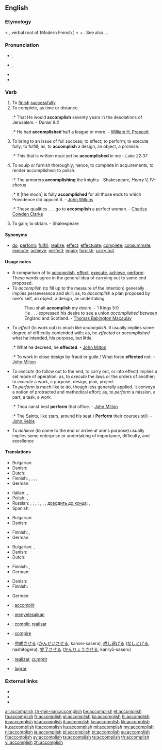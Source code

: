 ==English==
{{webster 1913}}

===Etymology===
{{etyl|ang}} {{term|acomplissen|lang=ang}} < {{etyl|fro}} {{term||acompliss-}}, verbal root of {{term|acomplir|lang=fro}} (Modern French {{term|accomplir|lang=fr}}) < {{etyl|la}} {{term|ad|lang=la}} + {{term|complere||to fill up, to complete|lang=la}}. See also {{term|complete}}, {{term|finish}}.

===Pronunciation===
* {{a|UK}} {{IPA|/əˈkəm.plɪʃ/}}, {{SAMPA|/@"k@m.plIS/}}
* {{a|US}} {{IPA|/əˈkɔm.pliʃ/}}, {{SAMPA|/@"kOm.pliS/}}
* {{audio|En-us-accomplish.ogg|Audio (US)}}
* {{hyphenation|a|ccom|plish}}

===Verb===
{{en-verb|accomplishes|accomplishing|accomplished}}

# To [[finish]] [[successful]]ly.
# To complete, as time or distance.
#:* That He would '''accomplish''' seventy years in the desolations of Jerusalem. - ''Daniel 9:2''
#:* He had '''accomplished''' half a league or more. - [[w:William H. Prescott|William H. Prescott]]
# To bring to an issue of full success; to effect; to perform; to execute fully; to fulfill; as, to '''accomplish''' a design, an object, a promise.
#:* This that is written must yet be '''accomplished''' in me - ''Luke 22:37''
# To equip or furnish thoroughly; hence, to complete in acquirements; to render accomplished; to polish.
#:* The armorers '''accomplishing''' the knights - Shakespeare, ''Henry V, IV-chorus''
#:* It [the moon] is fully '''accomplished''' for all those ends to which Providence did appoint it. - [[w:John Wilkins|John Wilkins]]
#:* These qualities . . . go to '''accomplish''' a perfect woman. - [[w:Charles Cowden Clarke|Charles Cowden Clarke]]
# {{obsolete}} To gain; to obtain. - Shakespeare

====Synonyms====
* [[do]]; [[perform]]; [[fulfill]]; [[realize]]; [[effect]]; [[effectuate]]; [[complete]]; [[consummate]]; [[execute]]; [[achieve]]; [[perfect]]; [[equip]]; [[furnish]]; [[carry out]]

====Usage notes====
* <!--A longer exposition on near synonyms from Webster 1913:--> A comparison of to [[#English|accomplish]], [[effect]], [[execute]], [[achieve]], [[perform]]: These words agree in the general idea of carrying out to some end proposed.
* To ''accomplish'' (to fill up to the measure of the intention) generally implies perseverance and skill; as, to ''accomplish'' a plan proposed by one's self, an object, a design, an undertaking
*: Thou shalt '''accomplish''' my desire. - 1 Kings 5:9
*: He . . . expressed his desire to see a union ''accomplished'' between England and Scotland. - [[w:Thomas Babington Macaulay|Thomas Babington Macaulay]]
* To ''effect'' (to work out) is much like ''accomplish''. It usually implies some degree of difficulty contended with; as, he ''effected'' or ''accomplished'' what he intended, his purpose, but little.
*:* What he decreed, he '''effected'''. - [[w:John Milton|John Milton]]
*:* To work in close design by fraud or guile / What force '''effected''' not. - [[w:John Milton|John Milton]]
* To ''execute'' (to follow out to the end, to carry out, or into effect) implies a set mode of operation; as, to ''execute'' the laws or the orders of another; to ''execute'' a work, a purpose, design, plan, project.
* To ''perform'' is much like to ''do'', though less generally applied. It conveys a notion of protracted and methodical effort; as, to ''perform'' a mission, a part, a task, a work.
*:* Thou canst best '''perform''' that office. - [[w:John Milton|John Milton]]
*:* The Saints, like stars, around his seat / '''Perform''' their courses still. - [[w:John Keble|John Keble]]
* To ''achieve'' (to come to the end or arrive at one's purpose) usually implies some enterprise or undertaking of importance, difficulty, and excellence

====Translations====
{{trans-top|to finish successfully}}
* Bulgarian: {{t|bg|осъществявам}}
* Danish: {{t-|da|fuldende}}
* Dutch: {{t+|nl|volbrengen}}
* Finnish: {{t+|fi|suorittaa}}, {{t+|fi|toteuttaa}}, {{t+|fi|saada}} {{t-|fi|tehty|alt=tehdyksi}}, {{t+|fi|saattaa}} {{t-|fi|päätökseen}}, {{t+|fi|saada}} {{t-|fi|aikaan}}
* German: {{t-|de|vollenden}}
{{trans-mid}}
* Italian: {{t+|it|compiere}}, {{t+|it|realizzare}}
* Polish: {{t+|pl|dokonywać}}, {{t+|pl|dokonać}}
* Russian: {{t+|ru|совершать|tr=sov'eršát'}} {{impf}}, {{t+|ru|совершить|tr=sov'eršít'}} {{impf}}; {{t+|ru|выполнять|tr=vypoln'át'}} {{impf}}, {{t+|ru|выполнить|tr=výpolnit'}} {{pf.}}; {{t+|ru|достигать|tr=dostigát'}} {{impf}}, {{t+|ru|достигнуть|tr=dostígnut'}} {{pf.}}, {{t+|ru|достичь|tr=dostíč}} {{impf}}; [[доводить до конца]]; {{t|ru|завершать|tr=zav'eršát'}} {{impf}}, {{t|ru|завершить|tr=zav'eršít'}} {{pf.}}
* Spanish: {{t-|es|efectuar}}
{{trans-bottom}}

{{trans-top|to complete, as time or distance}}
* Bulgarian: {{t|bg|завършвам}}
* Danish: {{t-|da|fuldende}}
{{trans-mid}}
* Finnish: {{t+|fi|suorittaa}}, {{t+|fi|saavuttaa}}
* German: {{t-|de|vollenden}}
{{trans-bottom}}

{{trans-top|to bring to an issue of full success; to effect; to perform}}
* Bulgarian: {{t|bg|извършвам}},  {{t|bg|осъществявам}}
* Danish: {{t-|da|fuldende}}
* Dutch: {{t+|nl|volbrengen}}
{{trans-mid}}
* Finnish: {{t+|fi|suorittaa}}, {{t+|fi|saavuttaa}}
* German: {{t-|de|vollenden}}
{{trans-bottom}}

{{trans-top|to equip or furnish thoroughly}}
* Danish: {{t-|da|fuldende}}
* Finnish: {{t-|fi|varustaa}}
{{trans-mid}}
* German: {{t-|de|vollenden}}
{{trans-bottom}}

{{trans-top|(obsolete) to gain; to obtain}}
{{trans-mid}}
{{trans-bottom}}

{{checktrans-top}}
* {{ttbc|French}}: [[accomplir]]
* {{ttbc|Indonesian}}: [[selesai|menyelesaikan]]
* {{ttbc|Interlingua}}: [[complir]], [[realisar]]
* {{ttbc|Italian}}: [[compire]]
* {{ttbc|Japanese}}: [[完成]]させる ([[かんせい]]させる, kansei-saseru), [[成し遂げる]] ([[なしとげる]], nashitogeru), [[完了]]させる ([[かんりょう]]させる, kanryō-saseru)
* {{ttbc|Portuguese}}: [[realizar]], [[cumprir]]
* {{ttbc|Spanish}}: [[lograr]]
{{checktrans-bottom}}

===External links===
* {{R:OneLook}}
* {{R:Webster 1913}}
* {{R:Century 1911}}

[[ar:accomplish]]
[[zh-min-nan:accomplish]]
[[be:accomplish]]
[[et:accomplish]]
[[fa:accomplish]]
[[fr:accomplish]]
[[gl:accomplish]]
[[ko:accomplish]]
[[hi:accomplish]]
[[io:accomplish]]
[[id:accomplish]]
[[it:accomplish]]
[[kn:accomplish]]
[[kk:accomplish]]
[[ku:accomplish]]
[[lt:accomplish]]
[[hu:accomplish]]
[[ml:accomplish]]
[[my:accomplish]]
[[nl:accomplish]]
[[ja:accomplish]]
[[pl:accomplish]]
[[pt:accomplish]]
[[su:accomplish]]
[[fi:accomplish]]
[[sv:accomplish]]
[[ta:accomplish]]
[[te:accomplish]]
[[th:accomplish]]
[[vi:accomplish]]
[[zh:accomplish]]